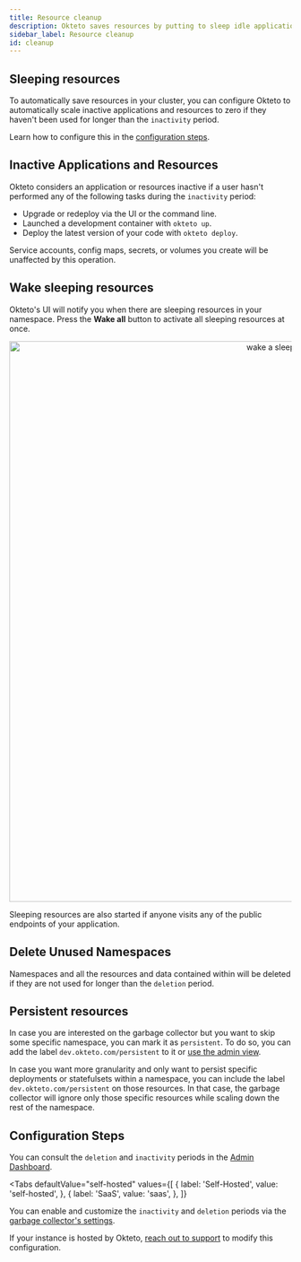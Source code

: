 ```yaml
---
title: Resource cleanup
description: Okteto saves resources by putting to sleep idle applications and cleaning up unused namespaces.
sidebar_label: Resource cleanup
id: cleanup
---
```



## Sleeping resources

To automatically save resources in your cluster, you can configure Okteto to automatically scale inactive applications and resources to zero if they haven't been used for longer than the `inactivity` period.

Learn how to configure this in the [configuration steps](#configuration-steps-).

## Inactive Applications and Resources

Okteto considers an application or resources inactive if a user hasn't performed any of the following tasks during the `inactivity` period:

- Upgrade or redeploy via the UI or the command line.
- Launched a development container with `okteto up`.
- Deploy the latest version of your code with `okteto deploy`.

Service accounts, config maps, secrets, or volumes you create will be unaffected by this operation.

## Wake sleeping resources

Okteto's UI will notify you when there are sleeping resources in your namespace. Press the **Wake all** button to activate all sleeping resources at once.

<p align="center">
  <Image
    src={require("@site/static/img/wake.png").default}
    alt="wake a sleeping resource"
    width="1000"
  />
</p>

Sleeping resources are also started if anyone visits any of the public endpoints of your application.

## Delete Unused Namespaces

Namespaces and all the resources and data contained within will be deleted if they are not used for longer than the `deletion` period.

## Persistent resources <TiersList tiers="Scale Enterprise Self-Hosted" />

In case you are interested on the garbage collector but you want to skip some specific namespace, you can mark it as `persistent`. To do so, you can add the label `dev.okteto.com/persistent` to it or [use the admin view](admin/dashboard.mdx#namespaces).

In case you want more granularity and only want to persist specific deployments or statefulsets within a namespace, you can include the label `dev.okteto.com/persistent` on those resources. In that case, the garbage collector will ignore only those specific resources while scaling down the rest of the namespace.

## Configuration Steps <TiersList tiers="Scale Enterprise Self-Hosted" />

You can consult the `deletion` and `inactivity` periods in the [Admin Dashboard](admin/dashboard.mdx).

<Tabs
  defaultValue="self-hosted"
  values={[
    { label: 'Self-Hosted', value: 'self-hosted', },
    { label: 'SaaS', value: 'saas', },
  ]}
>
<TabItem value="self-hosted">

You can enable and customize the `inactivity` and `deletion` periods via the [garbage collector's settings](self-hosted/helm-configuration.mdx#gc).

</TabItem>

<TabItem value="saas">

If your instance is hosted by Okteto, [reach out to support](https://okteto.com/support) to modify this configuration.

</TabItem>
</Tabs>
